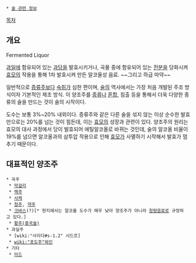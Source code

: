  * [[술 관련 정보]]

[[목차]]
== 개요 ==
Fermented Liquor

[[과일]]에 함유되어 있는 [[과당]]을 발효시키거나, 곡물 중에 함유되어 있는 [[전분]]을 당화시켜 [[효모]]의 작용을 통해 1차 발효시켜 만든 알코올성 음료. ~~그리고 하급 마약~~

일반적으로 [[증류주]]보다 [[숙취]]가 심한 편이며, [[술]]의 역사에서는 가장 처음 개발된 주조 방식이자 기본적인 제조 방식. 이 양조주를 [[증류]]나 [[혼합]], 침출 등을 통해서 더욱 다양한 종류의 술을 만드는 것이 술의 시작이다.

도수는 보통 3%~20% 내외이다. 증류주와 같은 다른 술을 섞지 않는 이상 순수한 발효 만으로는 20%를 넘는 것이 힘든데, 이는 [[효모]]의 성장과 관련이 있다. 양조주의 원리는 효모의 대사 과정에서 당이 발효되어 에틸알코올로 바뀌는 것인데, 술의 알코올 비율이 19%를 넘으면 알코올과의 삼투압 작용으로 인해 [[효모]]가 사멸하기 시작해서 발효가 멈추기 때문이다.

== 대표적인 양조주 ==
 * 곡주
  * [[막걸리]]
  * [[맥주]]
  * [[사케]]
  * [[청주]], [[약주]]
  * [[크바스]](?)[* 현지에서는 알코올 도수가 매우 낮아 양조주가 아니라 [[청량음료]]로 규정하고 있다.]
  * [[황주(중국술)]]
 * 과실주
  * [wiki:"사이다#s-1.2" 시드르]
  * [[wiki:"포도주"와인]]
 * 기타
  * [[미드]]
